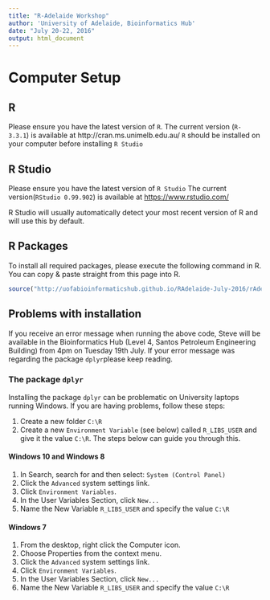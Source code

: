 ```yaml
---
title: "R-Adelaide Workshop"
author: 'University of Adelaide, Bioinformatics Hub'
date: "July 20-22, 2016"
output: html_document
---
```


# Computer Setup

## R

Please ensure you have the latest version of `R`.
The current version (`R-3.3.1`) is available at http://cran.ms.unimelb.edu.au/
`R` should be installed on your computer before installing `R Studio`


## R Studio
Please ensure you have the latest version of `R Studio`
The current version(`RStudio 0.99.902`) is available at [https://www.rstudio.com/](https://www.rstudio.com/products/rstudio/download/)

R Studio will usually automatically detect your most recent version of R and will use this by default.

## R Packages
To install all required packages, please execute the following command in R.
You can copy & paste straight from this page into R.
```r
source("http://uofabioinformaticshub.github.io/RAdelaide-July-2016/rAdelaideInstaller.R")
```

## Problems with installation

If you receive an error message when running the above code, Steve will be available in the Bioinformatics Hub (Level 4, Santos Petroleum Engineering Building) from 4pm on Tuesday 19th July.
If your error message was regarding the package `dplyr`please keep reading.

### The package `dplyr`

Installing the package `dplyr` can be problematic on University laptops running Windows.
If you are having problems, follow these steps:

1. Create a new folder `C:\R`  
2. Create a new `Environment Variable` (see below) called `R_LIBS_USER` and give it the value `C:\R`.
The steps below can guide you through this.

#### Windows 10 and Windows 8

1. In Search, search for and then select: `System (Control Panel)`
2. Click the `Advanced` system settings link.
3. Click `Environment Variables`. 
4. In the User Variables Section, click `New...`
5. Name the New Variable `R_LIBS_USER` and specify the value `C:\R`

#### Windows 7

1. From the desktop, right click the Computer icon.
2. Choose Properties from the context menu.
3. Click the `Advanced` system settings link.
4. Click `Environment Variables`. 
5. In the User Variables Section, click `New...`
6. Name the New Variable `R_LIBS_USER` and specify the value `C:\R`

